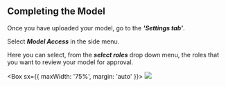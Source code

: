 
## **Completing the Model**

Once you have uploaded your model, go to the **_*'Settings tab'*_**.

Select **_*Model Access*_** in the side menu.

Here you can select, from the **_*select roles*_** drop down menu, the roles that you want to review your model for
approval.

<Box sx={{ maxWidth: '75%', margin: 'auto' }}>
  <Image src={bailoModelAccess} />
</Box>
